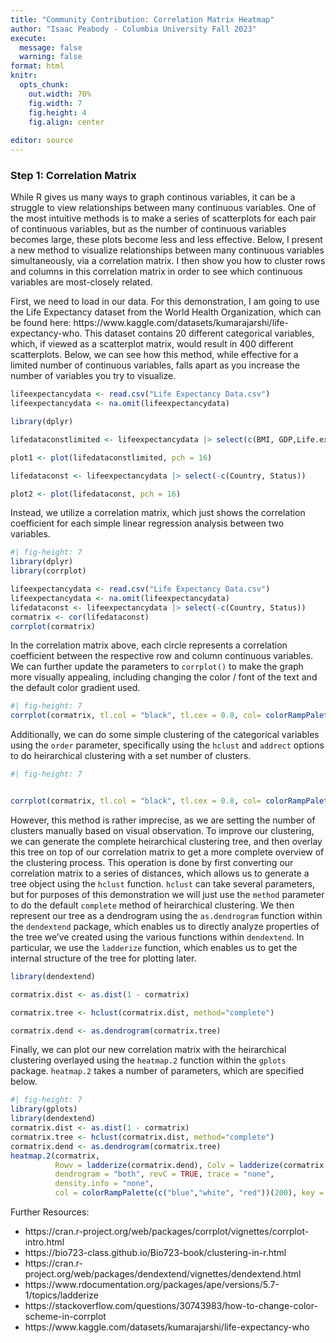 ```yaml
---
title: "Community Contribution: Correlation Matrix Heatmap"
author: "Isaac Peabody - Columbia University Fall 2023"
execute:
  message: false
  warning: false
format: html
knitr:
  opts_chunk: 
    out.width: 70%
    fig.width: 7
    fig.height: 4
    fig.align: center    
    
editor: source
---
```


### Step 1: Correlation Matrix

While R gives us many ways to graph continous variables, it can be a struggle to view relationships between many continuous variables. One of the most intuitive methods is to make a series of scatterplots for each pair of continuous variables, but as the number of continuous variables becomes large, these plots become less and less effective. Below, I present a new method to visualize relationships between many continuous variables simultaneously, via a correlation matrix. I then show you how to cluster rows and columns in this correlation matrix in order to see which continuous variables are most-closely related.

First, we need to load in our data. For this demonstration, I am going to use the Life Expectancy dataset from the World Health Organization, which can be found here: https://www.kaggle.com/datasets/kumarajarshi/life-expectancy-who. This dataset contains 20 different categorical variables, which, if viewed as a scatterplot matrix, would result in 400 different scatterplots. Below, we can see how this method, while effective for a limited number of continuous variables, falls apart as you increase the number of variables you try to visualize.

```r
lifeexpectancydata <- read.csv("Life Expectancy Data.csv")
lifeexpectancydata <- na.omit(lifeexpectancydata)

library(dplyr)

lifedataconstlimited <- lifeexpectancydata |> select(c(BMI, GDP,Life.expectancy))

plot1 <- plot(lifedataconstlimited, pch = 16)

lifedataconst <- lifeexpectancydata |> select(-c(Country, Status))

plot2 <- plot(lifedataconst, pch = 16)
```


Instead, we utilize a correlation matrix, which just shows the correlation coefficient for each simple linear regression analysis between two variables.

```r
#| fig-height: 7
library(dplyr)
library(corrplot)

lifeexpectancydata <- read.csv("Life Expectancy Data.csv")
lifeexpectancydata <- na.omit(lifeexpectancydata)
lifedataconst <- lifeexpectancydata |> select(-c(Country, Status))
cormatrix <- cor(lifedataconst)
corrplot(cormatrix)
```
In the correlation matrix above, each circle represents a correlation coefficient between the respective row and column continuous variables. We can further update the parameters to `corrplot()` to make the graph more visually appealing, including changing the color / font of the text and the default color gradient used.

```r
#| fig-height: 7
corrplot(cormatrix, tl.col = "black", tl.cex = 0.8, col= colorRampPalette(c("blue","white", "red"))(200))
```

Additionally, we can do some simple clustering of the categorical variables using the `order` parameter, specifically using the `hclust` and `addrect` options to do heirarchical clustering with a set number of clusters.

```r
#| fig-height: 7


corrplot(cormatrix, tl.col = "black", tl.cex = 0.8, col= colorRampPalette(c("blue","white", "red"))(200), order = 'hclust', addrect = 2)


```

However, this method is rather imprecise, as we are setting the number of clusters manually based on visual observation. To improve our clustering, we can generate the complete heirarchical clustering tree, and then overlay this tree on top of our correlation matrix to get a more complete overview of the clustering process. This operation is done by first converting our correlation matrix to a series of distances, which allows us to generate a tree object using the `hclust` function. `hclust` can take several parameters, but for purposes of this demonstration we will just use the `method` parameter to do the default `complete` method of heirarchical clustering. We then represent our tree as a dendrogram using the `as.dendrogram` function within the `dendextend` package, which enables us to directly analyze properties of the tree we've created using the various functions within `dendextend`. In particular, we use the `ladderize` function, which enables us to get the internal structure of the tree for plotting later.

```r
library(dendextend)

cormatrix.dist <- as.dist(1 - cormatrix)

cormatrix.tree <- hclust(cormatrix.dist, method="complete")

cormatrix.dend <- as.dendrogram(cormatrix.tree)
```

Finally, we can plot our new correlation matrix with the heirarchical clustering overlayed using the `heatmap.2` function within the `gplots` package. `heatmap.2` takes a number of parameters, which are specified below.
```r
#| fig-height: 7
library(gplots)
library(dendextend)
cormatrix.dist <- as.dist(1 - cormatrix)
cormatrix.tree <- hclust(cormatrix.dist, method="complete")
cormatrix.dend <- as.dendrogram(cormatrix.tree)
heatmap.2(cormatrix, 
          Rowv = ladderize(cormatrix.dend), Colv = ladderize(cormatrix.dend), 
          dendrogram = "both", revC = TRUE, trace = "none", 
          density.info = "none",
          col = colorRampPalette(c("blue","white", "red"))(200), key = TRUE)
```

Further Resources:

* https://cran.r-project.org/web/packages/corrplot/vignettes/corrplot-intro.html
* https://bio723-class.github.io/Bio723-book/clustering-in-r.html
* https://cran.r-project.org/web/packages/dendextend/vignettes/dendextend.html
* https://www.rdocumentation.org/packages/ape/versions/5.7-1/topics/ladderize
* https://stackoverflow.com/questions/30743983/how-to-change-color-scheme-in-corrplot
* https://www.kaggle.com/datasets/kumarajarshi/life-expectancy-who


